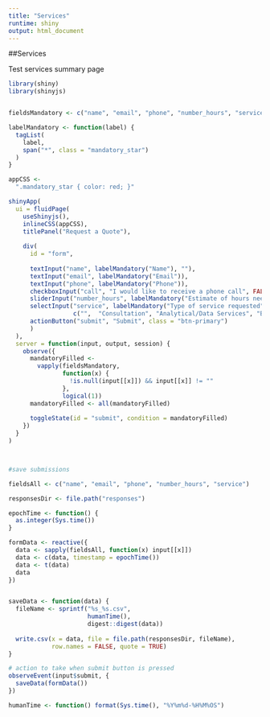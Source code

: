 ```yaml
---
title: "Services"
runtime: shiny
output: html_document 
---
```


##Services

Test services summary page



```r

library(shiny)
library(shinyjs)


fieldsMandatory <- c("name", "email", "phone", "number_hours", "service")

labelMandatory <- function(label) {
  tagList(
    label,
    span("*", class = "mandatory_star")
  )
}

appCSS <-
  ".mandatory_star { color: red; }"

shinyApp(
  ui = fluidPage(
    useShinyjs(),
    inlineCSS(appCSS),
    titlePanel("Request a Quote"),
    
    div(
      id = "form",
      
      textInput("name", labelMandatory("Name"), ""),
      textInput("email", labelMandatory("Email")),
      textInput("phone", labelMandatory("Phone")),
      checkboxInput("call", "I would like to receive a phone call", FALSE),
      sliderInput("number_hours", labelMandatory("Estimate of hours needed"), 0, 50, 1, ticks = TRUE),
      selectInput("service", labelMandatory("Type of service requested"),
                  c("",  "Consultation", "Analytical/Data Services", "Both")),
      actionButton("submit", "Submit", class = "btn-primary")
      )
  ),
  server = function(input, output, session) {
    observe({
      mandatoryFilled <-
        vapply(fieldsMandatory,
               function(x) {
                 !is.null(input[[x]]) && input[[x]] != ""
               },
               logical(1))
      mandatoryFilled <- all(mandatoryFilled)
      
      toggleState(id = "submit", condition = mandatoryFilled)
    })    
  }
)



#save submissions

fieldsAll <- c("name", "email", "phone", "number_hours", "service")

responsesDir <- file.path("responses")

epochTime <- function() {
  as.integer(Sys.time())
}

formData <- reactive({
  data <- sapply(fieldsAll, function(x) input[[x]])
  data <- c(data, timestamp = epochTime())
  data <- t(data)
  data
})


saveData <- function(data) {
  fileName <- sprintf("%s_%s.csv",
                      humanTime(),
                      digest::digest(data))
  
  write.csv(x = data, file = file.path(responsesDir, fileName),
            row.names = FALSE, quote = TRUE)
}

# action to take when submit button is pressed
observeEvent(input$submit, {
  saveData(formData())
})

humanTime <- function() format(Sys.time(), "%Y%m%d-%H%M%OS")



```